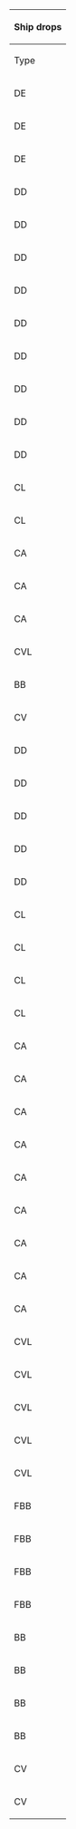 {| class="wikitable mw-collapsible mw-collapsed" width="50%" style="text-align:center"
!colspan="100"|Ship drops
|-
!Type
!Ship
!E
!K
!style="background-color:#FFCDD2;color:red;"|'''N'''
!O
!T
!style="background-color:#FFCDD2;color:red;"|'''V'''
|-
|DE
|[[Daitou|<span style="color:red;">Daitou</span>]]
|
|
|
|
|
|style="background-color:#E8F5E9;color:"|<span title="Casual: &#10;&#160;&#160;S: 4.1% (140/3449)&#10;Easy: &#10;&#160;&#160;S: 5.3% (869/16505)&#10;Medium: &#10;&#160;&#160;S: 5.3% (646/12290) &#10;&#160;&#160;A: 1.7% (107/6477)&#10;Hard: &#10;&#160;&#160;S: 5.1% (672/13104) &#10;&#160;&#160;A: 1.8% (1601/87915)" style="cursor:help;border-bottom:1px dotted">Casual+</span>
|-
|DE
|[[Hiburi|<span style="color:red;">Hiburi</span>]]
|
|
|
|
|
|style="background-color:#E8F5E9;color:"|<span title="Casual: &#10;&#160;&#160;S: 4% (139/3449)&#10;Easy: &#10;&#160;&#160;S: 3.9% (648/16505)&#10;Medium: &#10;&#160;&#160;S: 5.6% (684/12290) &#10;&#160;&#160;A: 1.6% (106/6477)&#10;Hard: &#10;&#160;&#160;S: 5.5% (723/13104) &#10;&#160;&#160;A: 1.9% (1688/87915)" style="cursor:help;border-bottom:1px dotted">Casual+</span>
|-
|DE
|[[Mikura|<span style="color:red;">Mikura</span>]]
|
|
|style="background-color:#E8F5E9;color:red"|<span title="Casual: &#10;&#160;&#160;S: 0.2% (5/3304)&#10;Easy: &#10;&#160;&#160;S: 0.6% (61/9462)&#10;Medium: &#10;&#160;&#160;S: 0.9% (48/5173)&#10;Hard: &#10;&#160;&#160;S: 1.2% (241/20839)" style="cursor:help;border-bottom:1px dotted">Casual+</span>
|
|style="background-color:#C8E6C9;color:red"|<span title="Easy: &#10;&#160;&#160;S: 0% (4/19248)&#10;Medium: &#10;&#160;&#160;S: 0.1% (19/16977)&#10;Hard: &#10;&#160;&#160;S: 0.5% (424/85447)" style="cursor:help;border-bottom:1px dotted">Easy+</span>
|
|-
|DD
|[[Asagumo|<span style="color:red;">Asagumo</span>]]
|
|
|
|
|
|style="background-color:#E8F5E9;color:"|<span title="Casual: &#10;&#160;&#160;S: 1.9% (66/3449) &#10;&#160;&#160;A: 2% (8/391)&#10;Easy: &#10;&#160;&#160;S: 1.9% (317/16505) &#10;&#160;&#160;A: 2.2% (80/3623)&#10;Medium: &#10;&#160;&#160;S: 1.9% (232/12290) &#10;&#160;&#160;A: 2.1% (135/6477)&#10;Hard: &#10;&#160;&#160;S: 1.9% (246/13104) &#10;&#160;&#160;A: 2.1% (1880/87915)" style="cursor:help;border-bottom:1px dotted">Casual+</span>
|-
|DD
|[[Fujinami|<span style="color:red;">Fujinami</span>]]
|
|
|
|
|
|style="background-color:#E8F5E9;color:red"|<span title="Casual: &#10;&#160;&#160;S: 1.9% (64/3449)&#10;Easy: &#10;&#160;&#160;S: 2% (329/16505)&#10;Medium: &#10;&#160;&#160;S: 2% (244/12290)&#10;Hard: &#10;&#160;&#160;S: 2.1% (281/13104)" style="cursor:help;border-bottom:1px dotted">Casual+</span>
|-
|DD
|[[Grecale|<span style="color:red;">Grecale</span>]]
|
|
|
|
|
|style="background-color:#E8F5E9;color:"|<span title="Casual: &#10;&#160;&#160;S: 2.5% (87/3449) &#10;&#160;&#160;A: 0.3% (1/391)&#10;Easy: &#10;&#160;&#160;S: 4.2% (686/16505) &#10;&#160;&#160;A: 1.5% (53/3623)&#10;Medium: &#10;&#160;&#160;S: 4.6% (571/12290) &#10;&#160;&#160;A: 1.9% (125/6477)&#10;Hard: &#10;&#160;&#160;S: 6.6% (868/13104) &#10;&#160;&#160;A: 2.3% (2015/87915)" style="cursor:help;border-bottom:1px dotted">Casual+</span>
|-
|DD
|[[Hamanami|<span style="color:red;">Hamanami</span>]]
|
|
|
|
|
|style="background-color:#E8F5E9;color:red"|<span title="Casual: &#10;&#160;&#160;S: 2.1% (71/3449)&#10;Easy: &#10;&#160;&#160;S: 2% (334/16505)&#10;Medium: &#10;&#160;&#160;S: 2% (248/12290)&#10;Hard: &#10;&#160;&#160;S: 2.1% (275/13104)" style="cursor:help;border-bottom:1px dotted">Casual+</span>
|-
|DD
|[[Isokaze|<span style="color:red;">Isokaze</span>]]
|
|
|style="background-color:#E8F5E9;color:red"|<span title="Casual: &#10;&#160;&#160;S: 1.6% (53/3304)&#10;Easy: &#10;&#160;&#160;S: 1.3% (121/9462)&#10;Medium: &#10;&#160;&#160;S: 1.2% (64/5173)&#10;Hard: &#10;&#160;&#160;S: 1.5% (312/20839)" style="cursor:help;border-bottom:1px dotted">Casual+</span>
|
|style="background-color:#C8E6C9;color:red"|<span title="Easy: &#10;&#160;&#160;S: 0.6% (111/19248)&#10;Medium: &#10;&#160;&#160;S: 1.2% (211/16977)&#10;Hard: &#10;&#160;&#160;S: 1.4% (1181/85447)" style="cursor:help;border-bottom:1px dotted">Easy+</span>
|
|-
|DD
|[[Minazuki|<span style="color:red;">Minazuki</span>]]
|
|style="background-color:#E8F5E9;color:red"|<span title="Casual: &#10;&#160;&#160;S: 1.6% (38/2315)&#10;Easy: &#10;&#160;&#160;S: 1.3% (87/6960)&#10;Medium: &#10;&#160;&#160;S: 1.5% (81/5274)&#10;Hard: &#10;&#160;&#160;S: 1.2% (176/14424)" style="cursor:help;border-bottom:1px dotted">Casual+</span>
|style="background-color:#E8F5E9;color:red"|<span title="Casual: &#10;&#160;&#160;S: 1.5% (49/3304)&#10;Easy: &#10;&#160;&#160;S: 1.4% (128/9462)&#10;Medium: &#10;&#160;&#160;S: 1.4% (71/5173)&#10;Hard: &#10;&#160;&#160;S: 1.3% (275/20839)" style="cursor:help;border-bottom:1px dotted">Casual+</span>
|
|style="background-color:#E8F5E9;color:red"|<span title="Casual: &#10;&#160;&#160;S: 1% (38/3855)&#10;Easy: &#10;&#160;&#160;S: 1.3% (255/19248)&#10;Medium: &#10;&#160;&#160;S: 1.4% (232/16977)&#10;Hard: &#10;&#160;&#160;S: 1.5% (1240/85447)" style="cursor:help;border-bottom:1px dotted">Casual+</span>
|
|-
|DD
|[[Okinami|<span style="color:red;">Okinami</span>]]
|
|
|
|
|
|style="background-color:#E8F5E9;color:"|<span title="Casual: &#10;&#160;&#160;S: 1.8% (61/3449)&#10;Easy: &#10;&#160;&#160;S: 1.8% (304/16505) &#10;&#160;&#160;A: 1.9% (68/3623)&#10;Medium: &#10;&#160;&#160;S: 1.8% (221/12290) &#10;&#160;&#160;A: 2% (130/6477)&#10;Hard: &#10;&#160;&#160;S: 2% (256/13104) &#10;&#160;&#160;A: 2% (1732/87915)" style="cursor:help;border-bottom:1px dotted">Casual+</span>
|-
|DD
|[[Tanikaze|<span style="color:red;">Tanikaze</span>]]
|
|style="background-color:#E8F5E9;color:red"|<span title="Casual: &#10;&#160;&#160;S: 1.1% (26/2315)&#10;Easy: &#10;&#160;&#160;S: 1.4% (98/6960)&#10;Medium: &#10;&#160;&#160;S: 1.6% (87/5274)&#10;Hard: &#10;&#160;&#160;S: 1.4% (197/14424)" style="cursor:help;border-bottom:1px dotted">Casual+</span>
|style="background-color:#E8F5E9;color:red"|<span title="Casual: &#10;&#160;&#160;S: 1.6% (52/3304)&#10;Easy: &#10;&#160;&#160;S: 1.5% (140/9462)&#10;Medium: &#10;&#160;&#160;S: 1.3% (66/5173)&#10;Hard: &#10;&#160;&#160;S: 1.3% (279/20839)" style="cursor:help;border-bottom:1px dotted">Casual+</span>
|
|style="background-color:#E8F5E9;color:red"|<span title="Casual: &#10;&#160;&#160;S: 1.3% (50/3855)&#10;Easy: &#10;&#160;&#160;S: 1.4% (265/19248)&#10;Medium: &#10;&#160;&#160;S: 1.4% (237/16977)&#10;Hard: &#10;&#160;&#160;S: 1.4% (1232/85447)" style="cursor:help;border-bottom:1px dotted">Casual+</span>
|
|-
|DD
|[[Uzuki|<span style="color:red;">Uzuki</span>]]
|
|style="background-color:#E8F5E9;color:red"|<span title="Casual: &#10;&#160;&#160;S: 1.3% (29/2315)&#10;Easy: &#10;&#160;&#160;S: 1.3% (91/6960)&#10;Medium: &#10;&#160;&#160;S: 1.4% (74/5274)&#10;Hard: &#10;&#160;&#160;S: 1.4% (204/14424)" style="cursor:help;border-bottom:1px dotted">Casual+</span>
|style="background-color:#E8F5E9;color:red"|<span title="Casual: &#10;&#160;&#160;S: 1.5% (50/3304)&#10;Easy: &#10;&#160;&#160;S: 1.4% (135/9462)&#10;Medium: &#10;&#160;&#160;S: 1.4% (70/5173)&#10;Hard: &#10;&#160;&#160;S: 1.3% (277/20839)" style="cursor:help;border-bottom:1px dotted">Casual+</span>
|
|style="background-color:#E8F5E9;color:red"|<span title="Casual: &#10;&#160;&#160;S: 1.3% (52/3855)&#10;Easy: &#10;&#160;&#160;S: 1.5% (285/19248)&#10;Medium: &#10;&#160;&#160;S: 1.4% (243/16977)&#10;Hard: &#10;&#160;&#160;S: 1.4% (1206/85447)" style="cursor:help;border-bottom:1px dotted">Casual+</span>
|
|-
|CL
|[[Ooyodo|<span style="color:red;">Ooyodo</span>]]
|
|
|
|
|
|style="background-color:#E8F5E9;color:"|<span title="Casual: &#10;&#160;&#160;S: 3.8% (132/3449) &#10;&#160;&#160;A: 5.1% (20/391)&#10;Easy: &#10;&#160;&#160;S: 3.8% (623/16505) &#10;&#160;&#160;A: 3.8% (136/3623)&#10;Medium: &#10;&#160;&#160;S: 4% (492/12290) &#10;&#160;&#160;A: 3.8% (248/6477)&#10;Hard: &#10;&#160;&#160;S: 3.9% (510/13104) &#10;&#160;&#160;A: 4% (3541/87915)" style="cursor:help;border-bottom:1px dotted">Casual+</span>
|-
|CL
|[[Yahagi|<span style="color:red;">Yahagi</span>]]
|
|
|style="background-color:#E8F5E9;color:red"|<span title="Casual: &#10;&#160;&#160;S: 1.6% (52/3304)&#10;Easy: &#10;&#160;&#160;S: 2.4% (226/9462)&#10;Medium: &#10;&#160;&#160;S: 2.1% (109/5173)&#10;Hard: &#10;&#160;&#160;S: 3.1% (647/20839)" style="cursor:help;border-bottom:1px dotted">Casual+</span>
|
|style="background-color:#C8E6C9;color:red"|<span title="Easy: &#10;&#160;&#160;S: 0.3% (61/19248)&#10;Medium: &#10;&#160;&#160;S: 0.5% (88/16977)&#10;Hard: &#10;&#160;&#160;S: 1.8% (1535/85447)" style="cursor:help;border-bottom:1px dotted">Easy+</span>
|
|-
|CA
|[[Mikuma|<span style="color:red;">Mikuma</span>]]
|
|
|
|
|
|style="background-color:#E8F5E9;color:red"|<span title="Casual: &#10;&#160;&#160;S: 1.8% (63/3449)&#10;Easy: &#10;&#160;&#160;S: 2.1% (344/16505)&#10;Medium: &#10;&#160;&#160;S: 2% (248/12290)&#10;Hard: &#10;&#160;&#160;S: 1.9% (251/13104)" style="cursor:help;border-bottom:1px dotted">Casual+</span>
|-
|CA
|[[Pola|<span style="color:red;">Pola</span>]]
|
|
|
|
|
|style="background-color:#E8F5E9;color:red"|<span title="Casual: &#10;&#160;&#160;S: 2.9% (100/3449)&#10;Easy: &#10;&#160;&#160;S: 2.3% (386/16505)&#10;Medium: &#10;&#160;&#160;S: 2.3% (282/12290)&#10;Hard: &#10;&#160;&#160;S: 2% (265/13104)" style="cursor:help;border-bottom:1px dotted">Casual+</span>
|-
|CA
|[[Zara|<span style="color:red;">Zara</span>]]
|
|
|
|
|
|style="background-color:#E8F5E9;color:red"|<span title="Casual: &#10;&#160;&#160;S: 2.7% (93/3449)&#10;Easy: &#10;&#160;&#160;S: 2.1% (350/16505)&#10;Medium: &#10;&#160;&#160;S: 2.5% (312/12290)&#10;Hard: &#10;&#160;&#160;S: 2.4% (320/13104)" style="cursor:help;border-bottom:1px dotted">Casual+</span>
|-
|CVL
|[[Shinyou|<span style="color:red;">Shinyou</span>]]
|
|
|style="background-color:#E8F5E9;color:red"|<span title="Casual: &#10;&#160;&#160;S: 1.3% (43/3304)&#10;Easy: &#10;&#160;&#160;S: 1.1% (106/9462)&#10;Medium: &#10;&#160;&#160;S: 1.2% (61/5173)&#10;Hard: &#10;&#160;&#160;S: 2.7% (554/20839)" style="cursor:help;border-bottom:1px dotted">Casual+</span>
|
|style="background-color:#FFCDD2;color:red"|<span title="Hard: &#10;&#160;&#160;S: 0.8% (654/85447)" style="cursor:help;border-bottom:1px dotted">Hard+</span>
|
|-
|BB
|[[Warspite|<span style="color:red;">Warspite</span>]]
|
|
|style="background-color:#E8F5E9;color:red"|<span title="Casual: &#10;&#160;&#160;S: 0.9% (31/3304)&#10;Easy: &#10;&#160;&#160;S: 1.2% (114/9462)&#10;Medium: &#10;&#160;&#160;S: 1.6% (85/5173)&#10;Hard: &#10;&#160;&#160;S: 1.5% (306/20839)" style="cursor:help;border-bottom:1px dotted">Casual+</span>
|
|style="background-color:#FFE0B2;color:red"|<span title="Medium: &#10;&#160;&#160;S: 0.3% (55/16977)&#10;Hard: &#10;&#160;&#160;S: 0.7% (618/85447)" style="cursor:help;border-bottom:1px dotted">Medium+</span>
|
|-
|CV
|[[Ark Royal|<span style="color:red;">Ark Royal</span>]]
|
|
|style="background-color:#E8F5E9;color:red"|<span title="Casual: &#10;&#160;&#160;S: 1% (33/3304)&#10;Easy: &#10;&#160;&#160;S: 1% (93/9462)&#10;Medium: &#10;&#160;&#160;S: 1.5% (79/5173)&#10;Hard: &#10;&#160;&#160;S: 1.4% (286/20839)" style="cursor:help;border-bottom:1px dotted">Casual+</span>
|
|style="background-color:#FFE0B2;color:red"|<span title="Medium: &#10;&#160;&#160;S: 0.1% (20/16977)&#10;Hard: &#10;&#160;&#160;S: 0.5% (442/85447)" style="cursor:help;border-bottom:1px dotted">Medium+</span>
|style="background-color:#E8F5E9;color:"|<span title="Casual: &#10;&#160;&#160;S: 4.3% (150/3449)&#10;Easy: &#10;&#160;&#160;S: 3.5% (578/16505)&#10;Medium: &#10;&#160;&#160;S: 3.3% (402/12290)&#10;Hard: &#10;&#160;&#160;S: 2.3% (303/13104) &#10;&#160;&#160;A: 0.8% (706/87915)" style="cursor:help;border-bottom:1px dotted">Casual+</span>
|- class="toggle-target-droplist-non-rare-ship"
|DD
|[[Hamakaze|<span style="color:green;">Hamakaze</span>]]
|
|style="background-color:#E8F5E9;color:red"|<span title="Casual: &#10;&#160;&#160;S: 0.5% (11/2315)&#10;Easy: &#10;&#160;&#160;S: 1.2% (86/6960)&#10;Medium: &#10;&#160;&#160;S: 1.4% (73/5274)&#10;Hard: &#10;&#160;&#160;S: 1.5% (210/14424)" style="cursor:help;border-bottom:1px dotted">Casual+</span>
|style="background-color:#E8F5E9;color:red"|<span title="Casual: &#10;&#160;&#160;S: 1.5% (49/3304)&#10;Easy: &#10;&#160;&#160;S: 1.5% (141/9462)&#10;Medium: &#10;&#160;&#160;S: 1.2% (62/5173)&#10;Hard: &#10;&#160;&#160;S: 1.3% (264/20839)" style="cursor:help;border-bottom:1px dotted">Casual+</span>
|
|style="background-color:#E8F5E9;color:red"|<span title="Casual: &#10;&#160;&#160;S: 1.4% (54/3855)&#10;Easy: &#10;&#160;&#160;S: 1.4% (272/19248)&#10;Medium: &#10;&#160;&#160;S: 1.5% (259/16977)&#10;Hard: &#10;&#160;&#160;S: 1.4% (1172/85447)" style="cursor:help;border-bottom:1px dotted">Casual+</span>
|
|- class="toggle-target-droplist-non-rare-ship"
|DD
|[[Urakaze|<span style="color:green;">Urakaze</span>]]
|
|style="background-color:#E8F5E9;color:red"|<span title="Casual: &#10;&#160;&#160;S: 1.3% (29/2315)&#10;Easy: &#10;&#160;&#160;S: 1.3% (92/6960)&#10;Medium: &#10;&#160;&#160;S: 1.4% (73/5274)&#10;Hard: &#10;&#160;&#160;S: 1.2% (171/14424)" style="cursor:help;border-bottom:1px dotted">Casual+</span>
|style="background-color:#E8F5E9;color:red"|<span title="Casual: &#10;&#160;&#160;S: 1.3% (44/3304)&#10;Easy: &#10;&#160;&#160;S: 1.5% (144/9462)&#10;Medium: &#10;&#160;&#160;S: 1.2% (62/5173)&#10;Hard: &#10;&#160;&#160;S: 1.4% (295/20839)" style="cursor:help;border-bottom:1px dotted">Casual+</span>
|
|style="background-color:#E8F5E9;color:red"|<span title="Casual: &#10;&#160;&#160;S: 1.5% (56/3855)&#10;Easy: &#10;&#160;&#160;S: 1.4% (270/19248)&#10;Medium: &#10;&#160;&#160;S: 1.2% (210/16977)&#10;Hard: &#10;&#160;&#160;S: 1.4% (1162/85447)" style="cursor:help;border-bottom:1px dotted">Casual+</span>
|
|- class="toggle-target-droplist-non-rare-ship"
|DD
|[[Yamagumo|<span style="color:green;">Yamagumo</span>]]
|
|
|
|
|
|style="background-color:#E8F5E9;color:"|<span title="Casual: &#10;&#160;&#160;S: 2% (70/3449) &#10;&#160;&#160;A: 2.6% (10/391)&#10;Easy: &#10;&#160;&#160;S: 2% (325/16505) &#10;&#160;&#160;A: 2% (74/3623)&#10;Medium: &#10;&#160;&#160;S: 2% (248/12290) &#10;&#160;&#160;A: 1.9% (121/6477)&#10;Hard: &#10;&#160;&#160;S: 2.2% (282/13104) &#10;&#160;&#160;A: 2% (1788/87915)" style="cursor:help;border-bottom:1px dotted">Casual+</span>
|- class="toggle-target-droplist-non-rare-ship"
|DD
|[[Yayoi|<span style="color:green;">Yayoi</span>]]
|
|style="background-color:#E8F5E9;color:red"|<span title="Casual: &#10;&#160;&#160;S: 1.6% (36/2315)&#10;Easy: &#10;&#160;&#160;S: 1.5% (107/6960)&#10;Medium: &#10;&#160;&#160;S: 1.4% (72/5274)&#10;Hard: &#10;&#160;&#160;S: 1.4% (199/14424)" style="cursor:help;border-bottom:1px dotted">Casual+</span>
|style="background-color:#E8F5E9;color:red"|<span title="Casual: &#10;&#160;&#160;S: 1.6% (53/3304)&#10;Easy: &#10;&#160;&#160;S: 1.4% (134/9462)&#10;Medium: &#10;&#160;&#160;S: 1.5% (78/5173)&#10;Hard: &#10;&#160;&#160;S: 1.4% (296/20839)" style="cursor:help;border-bottom:1px dotted">Casual+</span>
|
|style="background-color:#E8F5E9;color:red"|<span title="Casual: &#10;&#160;&#160;S: 1.2% (48/3855)&#10;Easy: &#10;&#160;&#160;S: 1.3% (250/19248)&#10;Medium: &#10;&#160;&#160;S: 1.3% (225/16977)&#10;Hard: &#10;&#160;&#160;S: 1.4% (1201/85447)" style="cursor:help;border-bottom:1px dotted">Casual+</span>
|
|- class="toggle-target-droplist-non-rare-ship"
|DD
|[[Yukikaze|<span style="color:green;">Yukikaze</span>]]
|
|
|
|
|
|style="background-color:#E8F5E9;color:red"|<span title="Casual: &#10;&#160;&#160;S: 1.7% (60/3449)&#10;Easy: &#10;&#160;&#160;S: 2% (333/16505)&#10;Medium: &#10;&#160;&#160;S: 2.1% (262/12290)&#10;Hard: &#10;&#160;&#160;S: 2% (264/13104)" style="cursor:help;border-bottom:1px dotted">Casual+</span>
|- class="toggle-target-droplist-non-rare-ship"
|CL
|[[Abukuma|<span style="color:green;">Abukuma</span>]]
|
|style="background-color:#FFE0B2;color:red"|<span title="Medium: &#10;&#160;&#160;S: 0.3% (16/5274)&#10;Hard: &#10;&#160;&#160;S: 1.5% (210/14424)" style="cursor:help;border-bottom:1px dotted">Medium+</span>
|style="background-color:#E8F5E9;color:red"|<span title="Casual: &#10;&#160;&#160;S: 1.2% (41/3304)&#10;Easy: &#10;&#160;&#160;S: 1.4% (129/9462)&#10;Medium: &#10;&#160;&#160;S: 1.4% (75/5173)&#10;Hard: &#10;&#160;&#160;S: 1.6% (336/20839)" style="cursor:help;border-bottom:1px dotted">Casual+</span>
|
|style="background-color:#E8F5E9;color:red"|<span title="Casual: &#10;&#160;&#160;S: 1.1% (42/3855)&#10;Easy: &#10;&#160;&#160;S: 1.4% (268/19248)&#10;Medium: &#10;&#160;&#160;S: 1.5% (253/16977)&#10;Hard: &#10;&#160;&#160;S: 1.3% (1136/85447)" style="cursor:help;border-bottom:1px dotted">Casual+</span>
|
|- class="toggle-target-droplist-non-rare-ship"
|CL
|[[Kinu|<span style="color:green;">Kinu</span>]]
|
|style="background-color:#FFCDD2;color:red"|<span title="Hard: &#10;&#160;&#160;S: 1% (146/14424)" style="cursor:help;border-bottom:1px dotted">Hard+</span>
|style="background-color:#E8F5E9;color:red"|<span title="Casual: &#10;&#160;&#160;S: 1.6% (52/3304)&#10;Easy: &#10;&#160;&#160;S: 1.7% (158/9462)&#10;Medium: &#10;&#160;&#160;S: 1.6% (84/5173)&#10;Hard: &#10;&#160;&#160;S: 1.3% (281/20839)" style="cursor:help;border-bottom:1px dotted">Casual+</span>
|
|style="background-color:#E8F5E9;color:red"|<span title="Casual: &#10;&#160;&#160;S: 0.4% (15/3855)&#10;Easy: &#10;&#160;&#160;S: 1.1% (204/19248)&#10;Medium: &#10;&#160;&#160;S: 1.4% (239/16977)&#10;Hard: &#10;&#160;&#160;S: 1.4% (1237/85447)" style="cursor:help;border-bottom:1px dotted">Casual+</span>
|
|- class="toggle-target-droplist-non-rare-ship"
|CL
|[[Nagara|<span style="color:green;">Nagara</span>]]
|style="background-color:#E8F5E9;color:red"|<span title="Casual: &#10;&#160;&#160;S: 1.2% (21/1752)&#10;Easy: &#10;&#160;&#160;S: 1.5% (88/5798)&#10;Medium: &#10;&#160;&#160;S: 1.2% (49/4163)&#10;Hard: &#10;&#160;&#160;S: 1.4% (308/22729)" style="cursor:help;border-bottom:1px dotted">Casual+</span>
|style="background-color:#E8F5E9;color:red"|<span title="Casual: &#10;&#160;&#160;S: 1.7% (39/2315)&#10;Easy: &#10;&#160;&#160;S: 1.5% (102/6960)&#10;Medium: &#10;&#160;&#160;S: 1.3% (66/5274)&#10;Hard: &#10;&#160;&#160;S: 1.4% (198/14424)" style="cursor:help;border-bottom:1px dotted">Casual+</span>
|style="background-color:#E8F5E9;color:"|<span title="Casual: &#10;&#160;&#160;S: 1.5% (49/3304) &#10;&#160;&#160;A: 1.1% (10/901)&#10;Easy: &#10;&#160;&#160;S: 1.6% (156/9462) &#10;&#160;&#160;A: 1.2% (38/3295)&#10;Medium: &#10;&#160;&#160;S: 1.6% (85/5173) &#10;&#160;&#160;A: 1.1% (49/4373)&#10;Hard: &#10;&#160;&#160;S: 1.3% (277/20839) &#10;&#160;&#160;A: 1.2% (286/23973)" style="cursor:help;border-bottom:1px dotted">Casual+</span>
|style="background-color:#E8F5E9;color:red"|<span title="Casual: &#10;&#160;&#160;S: 1.5% (65/4338)&#10;Easy: &#10;&#160;&#160;S: 1.5% (330/22704)&#10;Medium: &#10;&#160;&#160;S: 1.4% (319/23084)&#10;Hard: &#10;&#160;&#160;S: 1.4% (2332/171117)" style="cursor:help;border-bottom:1px dotted">Casual+</span>
|style="background-color:#E8F5E9;color:"|<span title="Casual: &#10;&#160;&#160;S: 1.4% (55/3855)&#10;Easy: &#10;&#160;&#160;S: 1.4% (277/19248) &#10;&#160;&#160;A: 0.9% (24/2546)&#10;Medium: &#10;&#160;&#160;S: 1.3% (217/16977) &#10;&#160;&#160;A: 1.2% (49/4123)&#10;Hard: &#10;&#160;&#160;S: 1.4% (1207/85447) &#10;&#160;&#160;A: 1.2% (765/63913)" style="cursor:help;border-bottom:1px dotted">Casual+</span>
|
|- class="toggle-target-droplist-non-rare-ship"
|CL
|[[Sendai|<span style="color:green;">Sendai</span>]]
|style="background-color:#E8F5E9;color:red"|<span title="Casual: &#10;&#160;&#160;S: 1.3% (23/1752)&#10;Easy: &#10;&#160;&#160;S: 1.3% (77/5798)&#10;Medium: &#10;&#160;&#160;S: 1.6% (66/4163)&#10;Hard: &#10;&#160;&#160;S: 1.6% (359/22729)" style="cursor:help;border-bottom:1px dotted">Casual+</span>
|style="background-color:#E8F5E9;color:red"|<span title="Casual: &#10;&#160;&#160;S: 1.5% (35/2315)&#10;Easy: &#10;&#160;&#160;S: 1.3% (87/6960)&#10;Medium: &#10;&#160;&#160;S: 1.3% (68/5274)&#10;Hard: &#10;&#160;&#160;S: 1.4% (202/14424)" style="cursor:help;border-bottom:1px dotted">Casual+</span>
|style="background-color:#E8F5E9;color:"|<span title="Casual: &#10;&#160;&#160;S: 1.1% (37/3304) &#10;&#160;&#160;A: 0.9% (8/901)&#10;Easy: &#10;&#160;&#160;S: 1.2% (114/9462) &#10;&#160;&#160;A: 1.3% (43/3295)&#10;Medium: &#10;&#160;&#160;S: 1.6% (84/5173) &#10;&#160;&#160;A: 1.2% (52/4373)&#10;Hard: &#10;&#160;&#160;S: 1.4% (294/20839) &#10;&#160;&#160;A: 1.2% (285/23973)" style="cursor:help;border-bottom:1px dotted">Casual+</span>
|style="background-color:#E8F5E9;color:red"|<span title="Casual: &#10;&#160;&#160;S: 1.3% (56/4338)&#10;Easy: &#10;&#160;&#160;S: 1.4% (323/22704)&#10;Medium: &#10;&#160;&#160;S: 1.5% (342/23084)&#10;Hard: &#10;&#160;&#160;S: 1.4% (2450/171117)" style="cursor:help;border-bottom:1px dotted">Casual+</span>
|style="background-color:#E8F5E9;color:"|<span title="Casual: &#10;&#160;&#160;S: 1.1% (43/3855)&#10;Easy: &#10;&#160;&#160;S: 1.4% (264/19248) &#10;&#160;&#160;A: 0.6% (15/2546)&#10;Medium: &#10;&#160;&#160;S: 1.3% (218/16977) &#10;&#160;&#160;A: 1.3% (53/4123)&#10;Hard: &#10;&#160;&#160;S: 1.4% (1167/85447) &#10;&#160;&#160;A: 1.2% (770/63913)" style="cursor:help;border-bottom:1px dotted">Casual+</span>
|
|- class="toggle-target-droplist-non-rare-ship"
|CA
|[[Atago|<span style="color:green;">Atago</span>]]
|style="background-color:#C8E6C9;color:red"|<span title="Easy: &#10;&#160;&#160;S: 0.5% (29/5798)&#10;Medium: &#10;&#160;&#160;S: 1.2% (48/4163)&#10;Hard: &#10;&#160;&#160;S: 1.5% (338/22729)" style="cursor:help;border-bottom:1px dotted">Easy+</span>
|style="background-color:#E8F5E9;color:red"|<span title="Casual: &#10;&#160;&#160;S: 1.2% (27/2315)&#10;Easy: &#10;&#160;&#160;S: 1.5% (105/6960)&#10;Medium: &#10;&#160;&#160;S: 1.5% (78/5274)&#10;Hard: &#10;&#160;&#160;S: 1.2% (180/14424)" style="cursor:help;border-bottom:1px dotted">Casual+</span>
|style="background-color:#E8F5E9;color:"|<span title="Casual: &#10;&#160;&#160;S: 1.1% (36/3304)&#10;Easy: &#10;&#160;&#160;S: 1.5% (144/9462) &#10;&#160;&#160;A: 0.7% (23/3295)&#10;Medium: &#10;&#160;&#160;S: 1.3% (67/5173) &#10;&#160;&#160;A: 1.1% (50/4373)&#10;Hard: &#10;&#160;&#160;S: 1.4% (290/20839) &#10;&#160;&#160;A: 1.2% (295/23973)" style="cursor:help;border-bottom:1px dotted">Casual+</span>
|style="background-color:#C8E6C9;color:red"|<span title="Easy: &#10;&#160;&#160;S: 0.4% (91/22704)&#10;Medium: &#10;&#160;&#160;S: 1.4% (324/23084)&#10;Hard: &#10;&#160;&#160;S: 1.3% (2302/171117)" style="cursor:help;border-bottom:1px dotted">Easy+</span>
|style="background-color:#E8F5E9;color:red"|<span title="Casual: &#10;&#160;&#160;S: 1.2% (45/3855)&#10;Easy: &#10;&#160;&#160;S: 1.5% (291/19248)&#10;Medium: &#10;&#160;&#160;S: 1.5% (254/16977)&#10;Hard: &#10;&#160;&#160;S: 1.5% (1267/85447)" style="cursor:help;border-bottom:1px dotted">Casual+</span>
|style="background-color:#E8F5E9;color:"|<span title="Casual: &#10;&#160;&#160;S: 2.7% (94/3449) &#10;&#160;&#160;A: 1.8% (7/391)&#10;Easy: &#10;&#160;&#160;S: 2% (328/16505) &#10;&#160;&#160;A: 2.3% (82/3623)&#10;Medium: &#10;&#160;&#160;S: 2% (250/12290) &#10;&#160;&#160;A: 1.8% (115/6477)&#10;Hard: &#10;&#160;&#160;S: 2% (267/13104) &#10;&#160;&#160;A: 2.1% (1881/87915)" style="cursor:help;border-bottom:1px dotted">Casual+</span>
|- class="toggle-target-droplist-non-rare-ship"
|CA
|[[Chikuma|<span style="color:green;">Chikuma</span>]]
|
|
|
|
|
|style="background-color:#E8F5E9;color:"|<span title="Casual: &#10;&#160;&#160;S: 1.7% (60/3449) &#10;&#160;&#160;A: 2% (8/391)&#10;Easy: &#10;&#160;&#160;S: 2.1% (348/16505) &#10;&#160;&#160;A: 2% (74/3623)&#10;Medium: &#10;&#160;&#160;S: 1.8% (224/12290) &#10;&#160;&#160;A: 2.3% (147/6477)&#10;Hard: &#10;&#160;&#160;S: 1.8% (239/13104) &#10;&#160;&#160;A: 2% (1716/87915)" style="cursor:help;border-bottom:1px dotted">Casual+</span>
|- class="toggle-target-droplist-non-rare-ship"
|CA
|[[Kinugasa|<span style="color:green;">Kinugasa</span>]]
|
|style="background-color:#C8E6C9;color:red"|<span title="Easy: &#10;&#160;&#160;S: 0.2% (15/6960)&#10;Medium: &#10;&#160;&#160;S: 1.4% (74/5274)&#10;Hard: &#10;&#160;&#160;S: 1.4% (199/14424)" style="cursor:help;border-bottom:1px dotted">Easy+</span>
|style="background-color:#E8F5E9;color:red"|<span title="Casual: &#10;&#160;&#160;S: 1.4% (45/3304)&#10;Easy: &#10;&#160;&#160;S: 1.3% (125/9462)&#10;Medium: &#10;&#160;&#160;S: 1.5% (76/5173)&#10;Hard: &#10;&#160;&#160;S: 1.3% (270/20839)" style="cursor:help;border-bottom:1px dotted">Casual+</span>
|
|style="background-color:#E8F5E9;color:red"|<span title="Casual: &#10;&#160;&#160;S: 1.5% (59/3855)&#10;Easy: &#10;&#160;&#160;S: 1.4% (260/19248)&#10;Medium: &#10;&#160;&#160;S: 1.5% (262/16977)&#10;Hard: &#10;&#160;&#160;S: 1.5% (1259/85447)" style="cursor:help;border-bottom:1px dotted">Casual+</span>
|style="background-color:#E8F5E9;color:"|<span title="Casual: &#10;&#160;&#160;S: 2.4% (83/3449) &#10;&#160;&#160;A: 2.8% (11/391)&#10;Easy: &#10;&#160;&#160;S: 1.9% (309/16505) &#10;&#160;&#160;A: 1.9% (69/3623)&#10;Medium: &#10;&#160;&#160;S: 1.9% (231/12290) &#10;&#160;&#160;A: 2% (127/6477)&#10;Hard: &#10;&#160;&#160;S: 2.1% (269/13104) &#10;&#160;&#160;A: 1.9% (1702/87915)" style="cursor:help;border-bottom:1px dotted">Casual+</span>
|- class="toggle-target-droplist-non-rare-ship"
|CA
|[[Kumano|<span style="color:green;">Kumano</span>]]
|
|
|
|
|
|style="background-color:#E8F5E9;color:"|<span title="Casual: &#10;&#160;&#160;S: 2.4% (84/3449) &#10;&#160;&#160;A: 1.3% (5/391)&#10;Easy: &#10;&#160;&#160;S: 2.2% (363/16505) &#10;&#160;&#160;A: 2.6% (96/3623)&#10;Medium: &#10;&#160;&#160;S: 2.1% (256/12290) &#10;&#160;&#160;A: 2.1% (139/6477)&#10;Hard: &#10;&#160;&#160;S: 2.1% (279/13104) &#10;&#160;&#160;A: 2% (1747/87915)" style="cursor:help;border-bottom:1px dotted">Casual+</span>
|- class="toggle-target-droplist-non-rare-ship"
|CA
|[[Mogami|<span style="color:green;">Mogami</span>]]
|
|style="background-color:#E8F5E9;color:red"|<span title="Casual: &#10;&#160;&#160;S: 1.4% (32/2315)&#10;Easy: &#10;&#160;&#160;S: 1.5% (105/6960)&#10;Medium: &#10;&#160;&#160;S: 1.4% (73/5274)&#10;Hard: &#10;&#160;&#160;S: 1.5% (223/14424)" style="cursor:help;border-bottom:1px dotted">Casual+</span>
|style="background-color:#E8F5E9;color:red"|<span title="Casual: &#10;&#160;&#160;S: 1.6% (53/3304)&#10;Easy: &#10;&#160;&#160;S: 1.3% (122/9462)&#10;Medium: &#10;&#160;&#160;S: 1.4% (70/5173)&#10;Hard: &#10;&#160;&#160;S: 1.4% (282/20839)" style="cursor:help;border-bottom:1px dotted">Casual+</span>
|
|style="background-color:#E8F5E9;color:red"|<span title="Casual: &#10;&#160;&#160;S: 1.3% (52/3855)&#10;Easy: &#10;&#160;&#160;S: 1.6% (312/19248)&#10;Medium: &#10;&#160;&#160;S: 1.4% (234/16977)&#10;Hard: &#10;&#160;&#160;S: 1.4% (1163/85447)" style="cursor:help;border-bottom:1px dotted">Casual+</span>
|
|- class="toggle-target-droplist-non-rare-ship"
|CA
|[[Myoukou|<span style="color:green;">Myoukou</span>]]
|style="background-color:#FFE0B2;color:red"|<span title="Medium: &#10;&#160;&#160;S: 0.2% (9/4163)&#10;Hard: &#10;&#160;&#160;S: 1.2% (275/22729)" style="cursor:help;border-bottom:1px dotted">Medium+</span>
|style="background-color:#E8F5E9;color:red"|<span title="Casual: &#10;&#160;&#160;S: 1.2% (27/2315)&#10;Easy: &#10;&#160;&#160;S: 1.7% (119/6960)&#10;Medium: &#10;&#160;&#160;S: 1.3% (71/5274)&#10;Hard: &#10;&#160;&#160;S: 1.5% (218/14424)" style="cursor:help;border-bottom:1px dotted">Casual+</span>
|style="background-color:#E8F5E9;color:"|<span title="Casual: &#10;&#160;&#160;S: 1.3% (44/3304)&#10;Easy: &#10;&#160;&#160;S: 1.5% (142/9462)&#10;Medium: &#10;&#160;&#160;S: 1.5% (78/5173)&#10;Hard: &#10;&#160;&#160;S: 1.4% (292/20839) &#10;&#160;&#160;A: 1.2% (285/23973)" style="cursor:help;border-bottom:1px dotted">Casual+</span>
|style="background-color:#FFCDD2;color:red"|<span title="Hard: &#10;&#160;&#160;S: 1.2% (2069/171117)" style="cursor:help;border-bottom:1px dotted">Hard+</span>
|style="background-color:#E8F5E9;color:red"|<span title="Casual: &#10;&#160;&#160;S: 1.3% (52/3855)&#10;Easy: &#10;&#160;&#160;S: 1.3% (246/19248)&#10;Medium: &#10;&#160;&#160;S: 1.5% (251/16977)&#10;Hard: &#10;&#160;&#160;S: 1.4% (1185/85447)" style="cursor:help;border-bottom:1px dotted">Casual+</span>
|style="background-color:#E8F5E9;color:"|<span title="Casual: &#10;&#160;&#160;S: 2% (68/3449) &#10;&#160;&#160;A: 1.5% (6/391)&#10;Easy: &#10;&#160;&#160;S: 2.1% (342/16505) &#10;&#160;&#160;A: 2.2% (79/3623)&#10;Medium: &#10;&#160;&#160;S: 2.2% (267/12290) &#10;&#160;&#160;A: 1.7% (113/6477)&#10;Hard: &#10;&#160;&#160;S: 2.2% (289/13104) &#10;&#160;&#160;A: 2% (1734/87915)" style="cursor:help;border-bottom:1px dotted">Casual+</span>
|- class="toggle-target-droplist-non-rare-ship"
|CA
|[[Suzuya|<span style="color:green;">Suzuya</span>]]
|
|
|
|
|
|style="background-color:#E8F5E9;color:"|<span title="Casual: &#10;&#160;&#160;S: 2.1% (74/3449) &#10;&#160;&#160;A: 1.5% (6/391)&#10;Easy: &#10;&#160;&#160;S: 2% (334/16505) &#10;&#160;&#160;A: 2.1% (76/3623)&#10;Medium: &#10;&#160;&#160;S: 2% (248/12290) &#10;&#160;&#160;A: 2.2% (141/6477)&#10;Hard: &#10;&#160;&#160;S: 2% (260/13104) &#10;&#160;&#160;A: 2.1% (1804/87915)" style="cursor:help;border-bottom:1px dotted">Casual+</span>
|- class="toggle-target-droplist-non-rare-ship"
|CA
|[[Takao|<span style="color:green;">Takao</span>]]
|style="background-color:#FFE0B2;color:red"|<span title="Medium: &#10;&#160;&#160;S: 0.6% (24/4163)&#10;Hard: &#10;&#160;&#160;S: 1.5% (337/22729)" style="cursor:help;border-bottom:1px dotted">Medium+</span>
|style="background-color:#E8F5E9;color:red"|<span title="Casual: &#10;&#160;&#160;S: 1.8% (41/2315)&#10;Easy: &#10;&#160;&#160;S: 1.3% (91/6960)&#10;Medium: &#10;&#160;&#160;S: 1.2% (61/5274)&#10;Hard: &#10;&#160;&#160;S: 1.4% (195/14424)" style="cursor:help;border-bottom:1px dotted">Casual+</span>
|style="background-color:#E8F5E9;color:"|<span title="Casual: &#10;&#160;&#160;S: 1.3% (43/3304)&#10;Easy: &#10;&#160;&#160;S: 1.4% (136/9462)&#10;Medium: &#10;&#160;&#160;S: 1.5% (79/5173) &#10;&#160;&#160;A: 0.8% (34/4373)&#10;Hard: &#10;&#160;&#160;S: 1.5% (309/20839) &#10;&#160;&#160;A: 1.2% (286/23973)" style="cursor:help;border-bottom:1px dotted">Casual+</span>
|style="background-color:#FFE0B2;color:red"|<span title="Medium: &#10;&#160;&#160;S: 0.6% (133/23084)&#10;Hard: &#10;&#160;&#160;S: 1.4% (2390/171117)" style="cursor:help;border-bottom:1px dotted">Medium+</span>
|style="background-color:#E8F5E9;color:red"|<span title="Casual: &#10;&#160;&#160;S: 1.4% (55/3855)&#10;Easy: &#10;&#160;&#160;S: 1.3% (259/19248)&#10;Medium: &#10;&#160;&#160;S: 1.3% (213/16977)&#10;Hard: &#10;&#160;&#160;S: 1.4% (1207/85447)" style="cursor:help;border-bottom:1px dotted">Casual+</span>
|
|- class="toggle-target-droplist-non-rare-ship"
|CA
|[[Tone|<span style="color:green;">Tone</span>]]
|
|
|
|
|
|style="background-color:#E8F5E9;color:"|<span title="Casual: &#10;&#160;&#160;S: 1.8% (61/3449) &#10;&#160;&#160;A: 1.5% (6/391)&#10;Easy: &#10;&#160;&#160;S: 2.1% (352/16505) &#10;&#160;&#160;A: 1.9% (70/3623)&#10;Medium: &#10;&#160;&#160;S: 2.1% (255/12290) &#10;&#160;&#160;A: 2.1% (139/6477)&#10;Hard: &#10;&#160;&#160;S: 1.8% (240/13104) &#10;&#160;&#160;A: 1.9% (1682/87915)" style="cursor:help;border-bottom:1px dotted">Casual+</span>
|- class="toggle-target-droplist-non-rare-ship"
|CVL
|[[Hiyou|<span style="color:green;">Hiyou</span>]]
|style="background-color:#E8F5E9;color:red"|<span title="Casual: &#10;&#160;&#160;S: 1.9% (34/1752)&#10;Easy: &#10;&#160;&#160;S: 1.3% (75/5798)&#10;Medium: &#10;&#160;&#160;S: 1.2% (49/4163)&#10;Hard: &#10;&#160;&#160;S: 1.4% (320/22729)" style="cursor:help;border-bottom:1px dotted">Casual+</span>
|style="background-color:#E8F5E9;color:red"|<span title="Casual: &#10;&#160;&#160;S: 2.2% (50/2315)&#10;Easy: &#10;&#160;&#160;S: 1.6% (108/6960)&#10;Medium: &#10;&#160;&#160;S: 1.5% (77/5274)&#10;Hard: &#10;&#160;&#160;S: 1.4% (207/14424)" style="cursor:help;border-bottom:1px dotted">Casual+</span>
|style="background-color:#E8F5E9;color:"|<span title="Casual: &#10;&#160;&#160;S: 1.3% (44/3304) &#10;&#160;&#160;A: 0.9% (8/901)&#10;Easy: &#10;&#160;&#160;S: 1.2% (116/9462) &#10;&#160;&#160;A: 1.1% (36/3295)&#10;Medium: &#10;&#160;&#160;S: 1.5% (77/5173) &#10;&#160;&#160;A: 1.1% (48/4373)&#10;Hard: &#10;&#160;&#160;S: 1.3% (269/20839) &#10;&#160;&#160;A: 1.1% (260/23973)" style="cursor:help;border-bottom:1px dotted">Casual+</span>
|style="background-color:#E8F5E9;color:red"|<span title="Casual: &#10;&#160;&#160;S: 1.5% (66/4338)&#10;Easy: &#10;&#160;&#160;S: 1.3% (303/22704)&#10;Medium: &#10;&#160;&#160;S: 1.3% (310/23084)&#10;Hard: &#10;&#160;&#160;S: 1.4% (2454/171117)" style="cursor:help;border-bottom:1px dotted">Casual+</span>
|style="background-color:#E8F5E9;color:"|<span title="Casual: &#10;&#160;&#160;S: 1.4% (55/3855)&#10;Easy: &#10;&#160;&#160;S: 1.4% (262/19248)&#10;Medium: &#10;&#160;&#160;S: 1.4% (235/16977)&#10;Hard: &#10;&#160;&#160;S: 1.4% (1194/85447) &#10;&#160;&#160;A: 0.9% (589/63913)" style="cursor:help;border-bottom:1px dotted">Casual+</span>
|
|- class="toggle-target-droplist-non-rare-ship"
|CVL
|[[Junyou|<span style="color:green;">Junyou</span>]]
|style="background-color:#E8F5E9;color:red"|<span title="Casual: &#10;&#160;&#160;S: 1.1% (19/1752)&#10;Easy: &#10;&#160;&#160;S: 1.5% (85/5798)&#10;Medium: &#10;&#160;&#160;S: 1.7% (71/4163)&#10;Hard: &#10;&#160;&#160;S: 1.3% (304/22729)" style="cursor:help;border-bottom:1px dotted">Casual+</span>
|style="background-color:#E8F5E9;color:red"|<span title="Casual: &#10;&#160;&#160;S: 1.6% (36/2315)&#10;Easy: &#10;&#160;&#160;S: 1.5% (102/6960)&#10;Medium: &#10;&#160;&#160;S: 1.4% (75/5274)&#10;Hard: &#10;&#160;&#160;S: 1.3% (184/14424)" style="cursor:help;border-bottom:1px dotted">Casual+</span>
|style="background-color:#E8F5E9;color:"|<span title="Casual: &#10;&#160;&#160;S: 1.1% (37/3304) &#10;&#160;&#160;A: 1.4% (13/901)&#10;Easy: &#10;&#160;&#160;S: 1.6% (150/9462) &#10;&#160;&#160;A: 0.9% (31/3295)&#10;Medium: &#10;&#160;&#160;S: 1.3% (67/5173) &#10;&#160;&#160;A: 0.8% (36/4373)&#10;Hard: &#10;&#160;&#160;S: 1.4% (297/20839) &#10;&#160;&#160;A: 1.1% (275/23973)" style="cursor:help;border-bottom:1px dotted">Casual+</span>
|style="background-color:#E8F5E9;color:red"|<span title="Casual: &#10;&#160;&#160;S: 1.6% (70/4338)&#10;Easy: &#10;&#160;&#160;S: 1.3% (305/22704)&#10;Medium: &#10;&#160;&#160;S: 1.2% (286/23084)&#10;Hard: &#10;&#160;&#160;S: 1.4% (2357/171117)" style="cursor:help;border-bottom:1px dotted">Casual+</span>
|style="background-color:#E8F5E9;color:"|<span title="Casual: &#10;&#160;&#160;S: 1.7% (67/3855)&#10;Easy: &#10;&#160;&#160;S: 1.3% (254/19248)&#10;Medium: &#10;&#160;&#160;S: 1.4% (243/16977)&#10;Hard: &#10;&#160;&#160;S: 1.4% (1184/85447) &#10;&#160;&#160;A: 1.1% (719/63913)" style="cursor:help;border-bottom:1px dotted">Casual+</span>
|
|- class="toggle-target-droplist-non-rare-ship"
|CVL
|[[Ryuujou|<span style="color:green;">Ryuujou</span>]]
|style="background-color:#E8F5E9;color:red"|<span title="Casual: &#10;&#160;&#160;S: 1.6% (28/1752)&#10;Easy: &#10;&#160;&#160;S: 1.5% (88/5798)&#10;Medium: &#10;&#160;&#160;S: 1.1% (47/4163)&#10;Hard: &#10;&#160;&#160;S: 1.5% (340/22729)" style="cursor:help;border-bottom:1px dotted">Casual+</span>
|style="background-color:#E8F5E9;color:red"|<span title="Casual: &#10;&#160;&#160;S: 1.8% (42/2315)&#10;Easy: &#10;&#160;&#160;S: 1.5% (102/6960)&#10;Medium: &#10;&#160;&#160;S: 1.4% (75/5274)&#10;Hard: &#10;&#160;&#160;S: 1.5% (215/14424)" style="cursor:help;border-bottom:1px dotted">Casual+</span>
|style="background-color:#E8F5E9;color:"|<span title="Casual: &#10;&#160;&#160;S: 1.2% (39/3304) &#10;&#160;&#160;A: 0.8% (7/901)&#10;Easy: &#10;&#160;&#160;S: 1.3% (121/9462) &#10;&#160;&#160;A: 1.2% (39/3295)&#10;Medium: &#10;&#160;&#160;S: 1.2% (64/5173) &#10;&#160;&#160;A: 1.3% (55/4373)&#10;Hard: &#10;&#160;&#160;S: 1.3% (280/20839) &#10;&#160;&#160;A: 1.2% (279/23973)" style="cursor:help;border-bottom:1px dotted">Casual+</span>
|style="background-color:#E8F5E9;color:red"|<span title="Casual: &#10;&#160;&#160;S: 1.5% (64/4338)&#10;Easy: &#10;&#160;&#160;S: 1.4% (311/22704)&#10;Medium: &#10;&#160;&#160;S: 1.4% (320/23084)&#10;Hard: &#10;&#160;&#160;S: 1.4% (2440/171117)" style="cursor:help;border-bottom:1px dotted">Casual+</span>
|style="background-color:#E8F5E9;color:"|<span title="Casual: &#10;&#160;&#160;S: 1.1% (42/3855)&#10;Easy: &#10;&#160;&#160;S: 1.3% (253/19248)&#10;Medium: &#10;&#160;&#160;S: 1.4% (239/16977) &#10;&#160;&#160;A: 0.7% (27/4123)&#10;Hard: &#10;&#160;&#160;S: 1.4% (1198/85447) &#10;&#160;&#160;A: 1.2% (738/63913)" style="cursor:help;border-bottom:1px dotted">Casual+</span>
|
|- class="toggle-target-droplist-non-rare-ship"
|CVL
|[[Shouhou|<span style="color:green;">Shouhou</span>]]
|style="background-color:#E8F5E9;color:red"|<span title="Casual: &#10;&#160;&#160;S: 0.6% (11/1752)&#10;Easy: &#10;&#160;&#160;S: 1.5% (85/5798)&#10;Medium: &#10;&#160;&#160;S: 1.5% (63/4163)&#10;Hard: &#10;&#160;&#160;S: 1.5% (338/22729)" style="cursor:help;border-bottom:1px dotted">Casual+</span>
|style="background-color:#E8F5E9;color:red"|<span title="Casual: &#10;&#160;&#160;S: 1% (24/2315)&#10;Easy: &#10;&#160;&#160;S: 1.4% (98/6960)&#10;Medium: &#10;&#160;&#160;S: 1.1% (58/5274)&#10;Hard: &#10;&#160;&#160;S: 1.3% (193/14424)" style="cursor:help;border-bottom:1px dotted">Casual+</span>
|style="background-color:#E8F5E9;color:"|<span title="Casual: &#10;&#160;&#160;S: 1.6% (53/3304)&#10;Easy: &#10;&#160;&#160;S: 1.3% (126/9462) &#10;&#160;&#160;A: 0.8% (25/3295)&#10;Medium: &#10;&#160;&#160;S: 1.3% (69/5173) &#10;&#160;&#160;A: 1.5% (66/4373)&#10;Hard: &#10;&#160;&#160;S: 1.4% (285/20839) &#10;&#160;&#160;A: 1.2% (279/23973)" style="cursor:help;border-bottom:1px dotted">Casual+</span>
|style="background-color:#E8F5E9;color:red"|<span title="Casual: &#10;&#160;&#160;S: 1.2% (52/4338)&#10;Easy: &#10;&#160;&#160;S: 1.2% (265/22704)&#10;Medium: &#10;&#160;&#160;S: 1.4% (323/23084)&#10;Hard: &#10;&#160;&#160;S: 1.4% (2408/171117)" style="cursor:help;border-bottom:1px dotted">Casual+</span>
|style="background-color:#E8F5E9;color:red"|<span title="Casual: &#10;&#160;&#160;S: 1.7% (67/3855)&#10;Easy: &#10;&#160;&#160;S: 1.4% (269/19248)&#10;Medium: &#10;&#160;&#160;S: 1.5% (252/16977)&#10;Hard: &#10;&#160;&#160;S: 1.4% (1188/85447)" style="cursor:help;border-bottom:1px dotted">Casual+</span>
|
|- class="toggle-target-droplist-non-rare-ship"
|CVL
|[[Zuihou|<span style="color:green;">Zuihou</span>]]
|
|
|
|
|
|style="background-color:#E8F5E9;color:red"|<span title="Casual: &#10;&#160;&#160;S: 1.8% (61/3449)&#10;Easy: &#10;&#160;&#160;S: 1.9% (314/16505)&#10;Medium: &#10;&#160;&#160;S: 2% (251/12290)&#10;Hard: &#10;&#160;&#160;S: 2.1% (277/13104)" style="cursor:help;border-bottom:1px dotted">Casual+</span>
|- class="toggle-target-droplist-non-rare-ship"
|FBB
|[[Haruna|<span style="color:green;">Haruna</span>]]
|
|
|
|
|
|style="background-color:#E8F5E9;color:"|<span title="Casual: &#10;&#160;&#160;S: 1.9% (64/3449) &#10;&#160;&#160;A: 2% (8/391)&#10;Easy: &#10;&#160;&#160;S: 2.1% (347/16505) &#10;&#160;&#160;A: 2.3% (83/3623)&#10;Medium: &#10;&#160;&#160;S: 1.9% (237/12290) &#10;&#160;&#160;A: 1.9% (123/6477)&#10;Hard: &#10;&#160;&#160;S: 2% (268/13104) &#10;&#160;&#160;A: 2% (1785/87915)" style="cursor:help;border-bottom:1px dotted">Casual+</span>
|- class="toggle-target-droplist-non-rare-ship"
|FBB
|[[Hiei|<span style="color:green;">Hiei</span>]]
|
|
|
|
|
|style="background-color:#E8F5E9;color:"|<span title="Casual: &#10;&#160;&#160;S: 2.2% (77/3449) &#10;&#160;&#160;A: 1.5% (6/391)&#10;Easy: &#10;&#160;&#160;S: 2% (332/16505) &#10;&#160;&#160;A: 1.8% (65/3623)&#10;Medium: &#10;&#160;&#160;S: 2% (244/12290) &#10;&#160;&#160;A: 2% (128/6477)&#10;Hard: &#10;&#160;&#160;S: 2% (259/13104) &#10;&#160;&#160;A: 2% (1781/87915)" style="cursor:help;border-bottom:1px dotted">Casual+</span>
|- class="toggle-target-droplist-non-rare-ship"
|FBB
|[[Kirishima|<span style="color:green;">Kirishima</span>]]
|
|
|
|
|
|style="background-color:#E8F5E9;color:"|<span title="Casual: &#10;&#160;&#160;S: 1.8% (62/3449) &#10;&#160;&#160;A: 1.5% (6/391)&#10;Easy: &#10;&#160;&#160;S: 2% (322/16505) &#10;&#160;&#160;A: 1.9% (68/3623)&#10;Medium: &#10;&#160;&#160;S: 1.9% (229/12290) &#10;&#160;&#160;A: 2.1% (134/6477)&#10;Hard: &#10;&#160;&#160;S: 1.8% (239/13104) &#10;&#160;&#160;A: 1.9% (1710/87915)" style="cursor:help;border-bottom:1px dotted">Casual+</span>
|- class="toggle-target-droplist-non-rare-ship"
|FBB
|[[Kongou|<span style="color:green;">Kongou</span>]]
|
|
|
|
|
|style="background-color:#E8F5E9;color:"|<span title="Casual: &#10;&#160;&#160;S: 2% (69/3449) &#10;&#160;&#160;A: 2% (8/391)&#10;Easy: &#10;&#160;&#160;S: 1.9% (308/16505) &#10;&#160;&#160;A: 2.1% (75/3623)&#10;Medium: &#10;&#160;&#160;S: 2% (247/12290) &#10;&#160;&#160;A: 2% (131/6477)&#10;Hard: &#10;&#160;&#160;S: 2.1% (274/13104) &#10;&#160;&#160;A: 2% (1723/87915)" style="cursor:help;border-bottom:1px dotted">Casual+</span>
|- class="toggle-target-droplist-non-rare-ship"
|BB
|[[Fusou|<span style="color:green;">Fusou</span>]]
|
|
|
|
|
|style="background-color:#E8F5E9;color:"|<span title="Casual: &#10;&#160;&#160;S: 3% (103/3449) &#10;&#160;&#160;A: 3.3% (13/391)&#10;Easy: &#10;&#160;&#160;S: 2.9% (486/16505) &#10;&#160;&#160;A: 1.8% (65/3623)&#10;Medium: &#10;&#160;&#160;S: 3.2% (398/12290) &#10;&#160;&#160;A: 2% (130/6477)&#10;Hard: &#10;&#160;&#160;S: 3.2% (421/13104) &#10;&#160;&#160;A: 3.2% (2779/87915)" style="cursor:help;border-bottom:1px dotted">Casual+</span>
|- class="toggle-target-droplist-non-rare-ship"
|BB
|[[Hyuuga|<span style="color:green;">Hyuuga</span>]]
|
|
|
|
|
|style="background-color:#E8F5E9;color:red"|<span title="Casual: &#10;&#160;&#160;S: 1% (35/3449)&#10;Easy: &#10;&#160;&#160;S: 0.9% (154/16505)&#10;Medium: &#10;&#160;&#160;S: 1% (129/12290)&#10;Hard: &#10;&#160;&#160;S: 1.5% (193/13104)" style="cursor:help;border-bottom:1px dotted">Casual+</span>
|- class="toggle-target-droplist-non-rare-ship"
|BB
|[[Ise|<span style="color:green;">Ise</span>]]
|
|
|
|
|
|style="background-color:#E8F5E9;color:red"|<span title="Casual: &#10;&#160;&#160;S: 1% (35/3449)&#10;Easy: &#10;&#160;&#160;S: 1% (163/16505)&#10;Medium: &#10;&#160;&#160;S: 1% (117/12290)&#10;Hard: &#10;&#160;&#160;S: 1.3% (174/13104)" style="cursor:help;border-bottom:1px dotted">Casual+</span>
|- class="toggle-target-droplist-non-rare-ship"
|BB
|[[Yamashiro|<span style="color:green;">Yamashiro</span>]]
|
|
|
|
|
|style="background-color:#E8F5E9;color:"|<span title="Casual: &#10;&#160;&#160;S: 2.8% (97/3449) &#10;&#160;&#160;A: 2.6% (10/391)&#10;Easy: &#10;&#160;&#160;S: 3% (499/16505) &#10;&#160;&#160;A: 3% (110/3623)&#10;Medium: &#10;&#160;&#160;S: 3.2% (391/12290) &#10;&#160;&#160;A: 3.2% (205/6477)&#10;Hard: &#10;&#160;&#160;S: 3.1% (407/13104) &#10;&#160;&#160;A: 3.1% (2768/87915)" style="cursor:help;border-bottom:1px dotted">Casual+</span>
|- class="toggle-target-droplist-non-rare-ship"
|CV
|[[Shoukaku|<span style="color:green;">Shoukaku</span>]]
|
|
|
|
|
|style="background-color:#E8F5E9;color:red"|<span title="Casual: &#10;&#160;&#160;S: 0.3% (11/3449)&#10;Easy: &#10;&#160;&#160;S: 0.8% (124/16505)&#10;Medium: &#10;&#160;&#160;S: 0.6% (68/12290)&#10;Hard: &#10;&#160;&#160;S: 0.4% (48/13104)" style="cursor:help;border-bottom:1px dotted">Casual+</span>
|- class="toggle-target-droplist-non-rare-ship"
|CV
|[[Zuikaku|<span style="color:green;">Zuikaku</span>]]
|
|
|
|
|
|style="background-color:#E8F5E9;color:red"|<span title="Casual: &#10;&#160;&#160;S: 0.5% (17/3449)&#10;Easy: &#10;&#160;&#160;S: 0.7% (117/16505)&#10;Medium: &#10;&#160;&#160;S: 0.4% (50/12290)&#10;Hard: &#10;&#160;&#160;S: 0.3% (40/13104)" style="cursor:help;border-bottom:1px dotted">Casual+</span>
|}